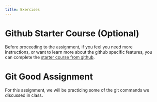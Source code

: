 ```yaml
---
title: Exercises
---
```


# Github Starter Course (Optional)

Before proceeding to the assignment, if you feel you need more instructions, or want to learn more about the
github specific features, you can complete the [starter course from github](https://github.com/opensourcecourse/github-starter-course).

# Git Good Assignment
For this assignment, we will be practicing some of the git commands we discussed in class.
